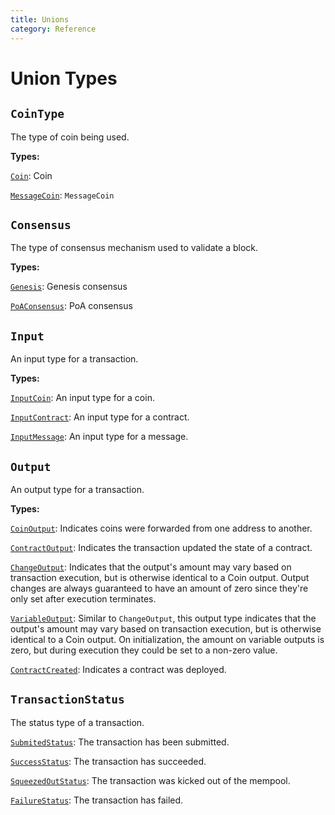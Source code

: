 ```yaml
---
title: Unions
category: Reference
---
```


# Union Types

## `CoinType`

The type of coin being used.

**Types:**

[`Coin`](/docs/reference/objects/#coin): Coin

[`MessageCoin`](/docs/reference/objects/#messagecoin): `MessageCoin`

## `Consensus`

The type of consensus mechanism used to validate a block.

**Types:**

[`Genesis`](/docs/reference/objects/#genesis): Genesis consensus

[`PoAConsensus`](/docs/reference/objects/#poaconsensus): PoA
consensus

## `Input`

An input type for a transaction.

**Types:**

[`InputCoin`](/docs/reference/objects/#inputcoin): An input type for
a coin.

[`InputContract`](/docs/reference/objects/#inputcontract): An input
type for a contract.

[`InputMessage`](/docs/reference/objects/#inputmessage): An input
type for a message.

## `Output`

An output type for a transaction.

**Types:**

[`CoinOutput`](/docs/reference/objects/#coinoutput): Indicates coins
were forwarded from one address to another.

[`ContractOutput`](/docs/reference/objects/#contractoutput):
Indicates the transaction updated the state of a contract.

[`ChangeOutput`](/docs/reference/objects/#changeoutput): Indicates
that the output's amount may vary based on transaction execution, but is
otherwise identical to a Coin output. Output changes are always guaranteed to
have an amount of zero since they're only set after execution terminates.

[`VariableOutput`](/docs/reference/objects/#variableoutput): Similar
to `ChangeOutput`, this output type indicates that the output's amount may vary
based on transaction execution, but is otherwise identical to a Coin output. On
initialization, the amount on variable outputs is zero, but during execution
they could be set to a non-zero value.

[`ContractCreated`](/docs/reference/objects/#contractcreated):
Indicates a contract was deployed.

## `TransactionStatus`

The status type of a transaction.

[`SubmitedStatus`](/docs/reference/objects/#submittedstatus): The transaction has been submitted.

[`SuccessStatus`](/docs/reference/objects/#successstatus): The transaction has succeeded.

[`SqueezedOutStatus`](/docs/reference/objects/#squeezedoutstatus): The transaction was kicked out of the mempool.

[`FailureStatus`](/docs/reference/objects/#failurestatus): The transaction has failed.
